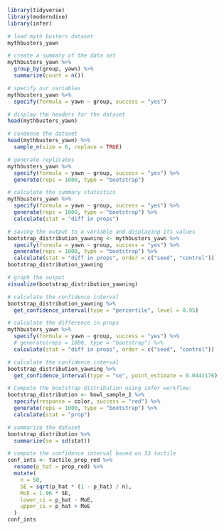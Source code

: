 ```r
library(tidyverse)
library(moderndive)
library(infer)
```

```r
# load myth busters dataset
mythbusters_yawn
```

```r
# create a summary of the data set 
mythbusters_yawn %>% 
  group_by(group, yawn) %>% 
  summarize(count = n())
```

```r
# specify our variables
mythbusters_yawn %>% 
  specify(formula = yawn ~ group, success = "yes")
```

```r
# display the headers for the dataset
head(mythbusters_yawn)
```

```r
# condense the dataset
head(mythbusters_yawn) %>% 
  sample_n(size = 6, replace = TRUE)
```


```r
# generate replicates
mythbusters_yawn %>% 
  specify(formula = yawn ~ group, success = "yes") %>% 
  generate(reps = 1000, type = "bootstrap")
```

```r
# calculate the summary statistics
mythbusters_yawn %>% 
  specify(formula = yawn ~ group, success = "yes") %>% 
  generate(reps = 1000, type = "bootstrap") %>% 
  calculate(stat = "diff in props")
```

```r
# saving the output to a variable and displaying its values
bootstrap_distribution_yawning <- mythbusters_yawn %>% 
  specify(formula = yawn ~ group, success = "yes") %>% 
  generate(reps = 1000, type = "bootstrap") %>% 
  calculate(stat = "diff in props", order = c("seed", "control"))
bootstrap_distribution_yawning
```

```r
# graph the output
visualize(bootstrap_distribution_yawning)
```

```r
# calculate the confidence interval
bootstrap_distribution_yawning %>% 
  get_confidence_interval(type = "percentile", level = 0.95)
```

```r
# calculate the difference in props
mythbusters_yawn %>% 
  specify(formula = yawn ~ group, success = "yes") %>% 
  # generate(reps = 1000, type = "bootstrap") %>% 
  calculate(stat = "diff in props", order = c("seed", "control"))
```

```r
# calculate the confidence interval
bootstrap_distribution_yawning %>% 
  get_confidence_interval(type = "se", point_estimate = 0.0441176)
```

```r
# Compute the bootstrap distribution using infer workflow:
bootstrap_distribution <- bowl_sample_1 %>% 
  specify(response = color, success = "red") %>% 
  generate(reps = 1000, type = "bootstrap") %>% 
  calculate(stat = "prop")
```

```r
# summarize the dataset
bootstrap_distribution %>% 
  summarize(se = sd(stat))
```

```r
# compute the confidence interval based on 33 tactile
conf_ints <- tactile_prop_red %>% 
  rename(p_hat = prop_red) %>% 
  mutate(
    n = 50,
    SE = sqrt(p_hat * (1 - p_hat) / n),
    MoE = 1.96 * SE,
    lower_ci = p_hat - MoE,
    upper_ci = p_hat + MoE
  )
conf_ints
```
